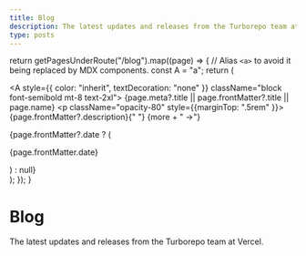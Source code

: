 ```yaml
---
title: Blog
description: The latest updates and releases from the Turborepo team at Vercel.
type: posts
---
```



  return getPagesUnderRoute("/blog").map((page) => {
    // Alias `<a>` to avoid it being replaced by MDX components.
    const A = "a";
    return (
      <div key={page.route} className="mb-10">
        <Link href={page.route}>
          <A style={{ color: "inherit", textDecoration: "none" }} className="block font-semibold mt-8 text-2xl">
            {page.meta?.title || page.frontMatter?.title || page.name}
          </A>
        </Link>
        <p className="opacity-80" style={{marginTop: ".5rem" }}>
          {page.frontMatter?.description}{" "}
          <span className="inline-block"><Link href={page.route}>{more + " →"}</Link></span>
        </p>
        {page.frontMatter?.date ? (
          <p className="opacity-50 text-sm">{page.frontMatter.date}</p>
        ) : null}
      </div>
    );
  });
}

<div className="max-w-screen-lg mx-auto pt-4 pb-8 mb-16 border-b border-gray-400 border-opacity-20">
  <h1><span className="font-bold leading-tight lg:text-5xl">Blog</span></h1>
  <p className="text-center text-gray-500 dark:text-gray-400">The latest updates and releases from the Turborepo team at Vercel.</p>
</div>

<BlogIndex/>
